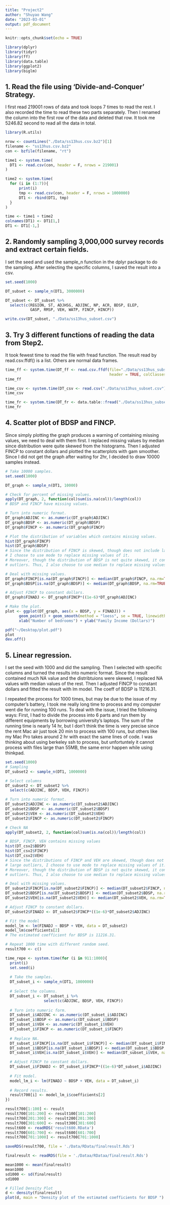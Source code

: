 ```yaml
---
title: "Project2"
author: "Shuyao Wang"
date: "2023-03-01"
output: pdf_document
---
```


```r
knitr::opts_chunk$set(echo = TRUE)
```

```r

library(dplyr)
library(tidyr)
library(ff)
library(data.table)
library(ggplot2)
library(biglm)

```

## 1. Read the file using 'Divide-and-Conquer' Strategy. 

I first read 219001 rows of data and took loops 7 times to read the rest. I also 
recorded the time to read these two parts separately. Then I renamed the column 
into the first row of the data and deleted that row. It took me 5246.82 second to 
read all the data in total. 

```r

library(R.utils)

nrow <- countLines("./Data/ss13hus.csv.bz2")[1]
filename <- "ss13hus.csv.bz2"
con <- bzfile(filename, "rt")

time1 <- system.time(
  DT1 <- read.csv(con, header = F, nrows = 219001)
)

time2 <- system.time(
  for (i in (1:7)){
      print(i)
      tmp <- read.csv(con, header = F, nrows = 1000000)
      DT1 <- rbind(DT1, tmp)
  }
)

time <- time1 + time2
colnames(DT1) <- DT1[1,] 
DT1 <- DT1[-1,]

```


## 2. Randomly sampling 3,000,000 survey records and extract certain fields. 

I set the seed and used the sample_n function in the dplyr package to do the sampling. 
After selecting the specific columns, I saved the result into a csv.

```r

set.seed(1000)

DT_subset <- sample_n(DT1, 3000000)

DT_subset <- DT_subset %>%
  select(c(REGION, ST, ADJHSG, ADJINC, NP, ACR, BDSP, ELEP, 
           GASP, RMSP, VEH, WATP, FINCP, HINCP))

write.csv(DT_subset, "./Data/ss13hus_subset.csv")
```

## 3. Try 3 different functions of reading the data from Step2.

It took fewest time to read the file with fread function. The result read by 
read.csv.ffdf() is  a list. Others are normal data frames. 

```r

time_ff <- system.time(DT_ff <- read.csv.ffdf(file="./Data/ss13hus_subset.csv", 
                                              header = TRUE, colClasses=NA))
time_ff

time_csv <- system.time(DT_csv <- read.csv("./Data/ss13hus_subset.csv"))
time_csv

time_fr <- system.time(DT_fr <- data.table::fread("./Data/ss13hus_subset.csv"))
time_fr

```

## 4. Scatter plot of BDSP and FINCP.

Since simply plotting the graph produces a warning of containing missing values, 
we need to deal with them first. I replaced missing values by median since 
distribution were quite skewed from the histograms. Then I adjusted FINCP to constant 
dollars and plotted the scatterplots with gam smoother. Since I did not get the 
graph after waiting for 2hr, I decided to draw 10000 samples instead. 


```r

# Take 10000 samples. 
set.seed(1000)

DT_graph <- sample_n(DT1, 10000)

# Check for percent of missing values. 
apply(DT_graph, 2, function(col)sum(is.na(col))/length(col))
# BDSP and FINCP have missing values. 

# Turn into numeric format.
DT_graph$ADJINC <- as.numeric(DT_graph$ADJINC)
DT_graph$BDSP <- as.numeric(DT_graph$BDSP)
DT_graph$FINCP <- as.numeric(DT_graph$FINCP)

# Plot the distribution of variables which contains missing values. 
hist(DT_graph$FINCP)
hist(DT_graph$BDSP)
# Since the distribution of FINCP is skewed, though does not include large outliers,
# I choose to use mode to replace missing values of it. 
# Moreover, though the distribution of BDSP is not quite skewed, it contains large 
# outliers. Thus, I also choose to use median to replace missing values of it. 

# Deal with missing values. 
DT_graph$FINCP[is.na(DT_graph$FINCP)] <- median(DT_graph$FINCP, na.rm=TRUE)
DT_graph$BDSP[is.na(DT_graph$BDSP)] <- median(DT_graph$BDSP, na.rm=TRUE)

# Adjust FINCP to constant dollars.
DT_graph$FINADJ <- DT_graph$FINCP*((1e-6)*DT_graph$ADJINC)

# Make the plot. 
plot <- ggplot(DT_graph, aes(x = BDSP, y = FINADJ)) + 
      geom_point() + geom_smooth(method = "loess", se = TRUE, linewidth = 1.2) +
      xlab("Number of bedrooms") + ylab("Family Income (Dollars)")
```
```r
pdf("~/Desktop/plot.pdf")
plot
dev.off()
```


## 5. Linear regression.

I set the seed with 1000 and did the sampling. Then I selected with specific columns
and turned the results into numeric format. Since the result contained much NA value 
and the distribtuions were skewed, I replaced NA values with median values of the rest. 
Then I adjusted FINCP to constant dollars and fitted the result with lm model. The
coeff of BDSP is 11216.31.

I repeated the process for 1000 times, but may be due to the issue of my computer's 
battery, I took me really long time to process and my computer went die for running 
100 runs. To deal with the issue, I tried the following ways:
First, I had to divide the process into 6 parts and run them by different 
equipments by borrowing university's laptops. The sum of the running time is nearly 
14 hr, but I don't think the time is very precise since the rent Mac air just took 
20 min to process with 100 runs, but others like my Mac Pro takes around 2 hr with 
exact the same lines of code. I was thinking about using berkeley ssh to process, 
but unfortuntely it cannot process with files large than 55MB, the same error happen 
while using thinkpad. 

```r

set.seed(1000)
# Sampling
DT_subset2 <- sample_n(DT1, 1000000)

# Select columns
DT_subset2 <- DT_subset2 %>%
  select(c(ADJINC, BDSP, VEH, FINCP))

# Turn into numeric format.
DT_subset2$ADJINC <- as.numeric(DT_subset2$ADJINC)
DT_subset2$BDSP <- as.numeric(DT_subset2$BDSP)
DT_subset2$VEH <- as.numeric(DT_subset2$VEH)
DT_subset2$FINCP <- as.numeric(DT_subset2$FINCP)

# Check NA
apply(DT_subset2, 2, function(col)sum(is.na(col))/length(col))

# BDSP, FINCP, VEH contains missing values
hist(DT_csv2$BDSP)
hist(DT_csv2$FINCP)
hist(DT_csv2$VEH)
# Since the distributions of FINCP and VEH are skewed, though does not include 
# large outliers, I choose to use mode to replace missing values of it. 
# Moreover, though the distribution of BDSP is not quite skewed, it contains large 
# outliers. Thus, I also choose to use median to replace missing values of it. 

# Deal with missing values. 
DT_subset2$FINCP[is.na(DT_subset2$FINCP)] <- median(DT_subset2$FINCP, na.rm=TRUE)
DT_subset2$BDSP[is.na(DT_subset2$BDSP)] <- median(DT_subset2$BDSP, na.rm=TRUE)
DT_subset2$VEH[is.na(DT_subset2$VEH)] <- median(DT_subset2$VEH, na.rm=TRUE)

# Adjust FINCP to constant dollars.
DT_subset2$FINADJ <- DT_subset2$FINCP*((1e-6)*DT_subset2$ADJINC)

# Fit the model
model_lm <- lm(FINADJ ~ BDSP + VEH, data = DT_subset2)
model_lm$coefficients[2]
# The estimated coefficient for BDSP is 11216.31.

```

```r

# Repeat 1000 time with different random seed. 
result700 <- c()

time_repe <- system.time(for (i in 911:1000){
  print(i)
  set.seed(i)
  
  # Take the samples.
  DT_subset_i <- sample_n(DT1, 1000000)
  
  # Select the columns.
  DT_subset_i <- DT_subset_i %>%
                 select(c(ADJINC, BDSP, VEH, FINCP))
  
  # Turn into numeric form.
  DT_subset_i$ADJINC <- as.numeric(DT_subset_i$ADJINC)
  DT_subset_i$BDSP <- as.numeric(DT_subset_i$BDSP)
  DT_subset_i$VEH <- as.numeric(DT_subset_i$VEH)
  DT_subset_i$FINCP <- as.numeric(DT_subset_i$FINCP)
  
  # Replace NA.
  DT_subset_i$FINCP[is.na(DT_subset_i$FINCP)] <- median(DT_subset_i$FINCP, na.rm=TRUE)
  DT_subset_i$BDSP[is.na(DT_subset_i$BDSP)] <- median(DT_subset_i$BDSP, na.rm=TRUE)
  DT_subset_i$VEH[is.na(DT_subset_i$VEH)] <- median(DT_subset_i$VEH, na.rm=TRUE)

  # Adjust FINCP to constant dollars.
  DT_subset_i$FINADJ <- DT_subset_i$FINCP*((1e-6)*DT_subset_i$ADJINC)
  
  # Fit model.
  model_lm_i <- lm(FINADJ ~ BDSP + VEH, data = DT_subset_i)
  
  # Record results.
  result700[i] <- model_lm_i$coefficients[2]
})

result700[1:100] <- result
result700[101:200] <- result100[101:200]
result700[201:300] <- result200[201:300]
result700[301:600] <- result300[301:600]
result600 <- readRDS('result600.RData')
result700[601:700] <- result600[601:700]
result700[701:1000] <- result700[701:1000]

saveRDS(result700, file = './Data/RData/finalresult.Rds')
```

```r

finalresult <- readRDS(file = './Dataa/RDataa/finalresult.Rds')

mean1000 <- mean(finalresult)
mean1000
sd1000 <- sd(finalresult)
sd1000

# Filled Density Plot
d <- density(finalresult)
plot(d, main = "Density plot of the estimated coefficients for BDSP ")
```

